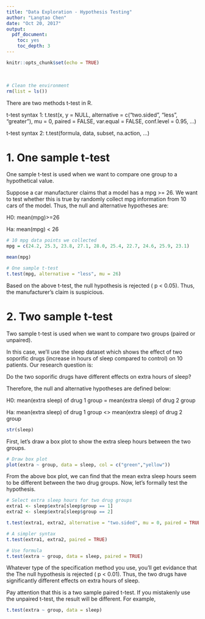 ```yaml
---
title: "Data Exploration - Hypothesis Testing"
author: "Langtao Chen"
date: "Oct 20, 2017"
output: 
  pdf_document: 
    toc: yes
    toc_depth: 3
---
```


```r
knitr::opts_chunk$set(echo = TRUE)
```

&nbsp;
&nbsp;


\newpage


```r
# Clean the environment
rm(list = ls())
```

There are two methods t-test in R.

t-test syntax 1:
t.test(x, y = NULL, 
       alternative = c("two.sided", "less", "greater"),
       mu = 0, paired = FALSE, var.equal = FALSE,
       conf.level = 0.95, ...)


t-test syntax 2:
 t.test(formula, data, subset, na.action, ...)


# 1. One sample t-test

One sample t-test is used when we want to compare one group to a hypothetical value.

Suppose a car manufacturer claims that a model has a mpg >= 26. We want to test whether this is true by randomly collect mpg information from 10 cars of the model. Thus, the null and alternative hypotheses are:

H0: mean(mpg)>=26

Ha: mean(mpg) < 26


```r
# 10 mpg data points we collected
mpg = c(24.2, 25.3, 23.8, 27.1, 28.0, 25.4, 22.7, 24.6, 25.9, 23.1)

mean(mpg)
```

```r
# One sample t-test
t.test(mpg, alternative = "less", mu = 26)
```

Based on the above t-test, the null hypothesis is rejected ( p < 0.05). Thus, the manufacturer's claim is suspicious.

# 2. Two sample t-test

Two sample t-test is used when we want to compare two groups (paired or unpaired).

In this case, we'll use the sleep dataset which shows the effect of two soporific drugs (increase in hours of sleep compared to control) on 10 patients. Our research question is:

Do the two soporific drugs have different effects on extra hours of sleep?

Therefore, the null and alternative hypotheses are defined below:

H0: mean(extra sleep) of drug 1 group = mean(extra sleep) of drug 2 group

Ha: mean(extra sleep) of drug 1 group <> mean(extra sleep) of drug 2 group


```r
str(sleep)
```

First, let's draw a box plot to show the extra sleep hours between the two groups.

```r
# Draw box plot
plot(extra ~ group, data = sleep, col = c("green","yellow"))
```

From the above box plot, we can find that the mean extra sleep hours seem to be different between the two drug groups. Now, let's formally test the hypothesis.

```r
# Select extra sleep hours for two drug groups
extra1 <- sleep$extra[sleep$group == 1]
extra2 <- sleep$extra[sleep$group == 2]

t.test(extra1, extra2, alternative = "two.sided", mu = 0, paired = TRUE)

```

```r
# A simpler syntax
t.test(extra1, extra2, paired = TRUE)
```


```r
# Use formula
t.test(extra ~ group, data = sleep, paired = TRUE)
```

Whatever type of the specification method you use, you'll get evidance that the The null hypothesis is rejected ( p < 0.01). Thus, the two drugs have significantly different effects on extra hours of sleep.

Pay attention that this is a two sample paired t-test. If you mistakenly use the unpaired t-test, the result will be different. For example,

```r
t.test(extra ~ group, data = sleep)
```


